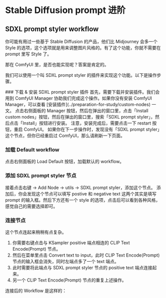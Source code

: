 
# Stable Diffusion prompt 进阶

## SDXL prompt styler workflow
你可能有用过一些基于 Stable Diffusion 的产品，他们比 Midjourney 会多一个 Style 的选项，这个选项就是用来调整图片风格的。有了这个功能，你就不需要在 prompt 里写 Style 了。

那在 ComfyUI 里，是否也能实现呢？答案是肯定的。

我们可以使用一个叫 SDXL prompt styler 的插件来实现这个功能。以下是操作步骤。

<Steps>
  ### 下载 & 安装 SDXL prompt styler 插件
  首先，需要下载并安装插件。我们会用到 ComfyUI Manager 协助我们完成这个操作。如果你没有安装 ComfyUI Manager，可以查看 [安装插件](../preparation-for-study/custom-nodes) 一文。
  点击右侧面板的 Manager 按钮，然后在弹出的窗口里，点击「Install custom nodes」按钮，然后在弹出的窗口里，搜索「SDXL prompt styler」，然后点击「Install」按钮进行安装。
  <Callout type="info">
    注意，安装完成后，需要点击一下 restart 按钮，重启 ComfyUI。
    如果你在下一步操作时，发现没有「SDXL prompt styler」这个节点，但你已经重启过 ComfyUI，那么请刷新一下页面。
  </Callout>
  
  ### 加载 Default workflow
  点击右侧面板的 Load Default 按钮，加载默认的 workflow。

  ### 添加 SDXL prompt styler 节点
  接着点击右键 -> Add Node -> utils -> SDXL prompt styler，添加这个节点。
  添加后，你会发现这个节点可以填写 postive 和 negative text 这两个其实是填写 prompt 的输入框。然后下方还有一个 style 的选项，点击后可以看到各种风格，感觉自己的需要选择即可。

  ### 连接节点
  这个节点连起来稍稍有点复杂。
  1. 你需要右键点击与 KSampler positive 端点相连的 CLIP Text Encode(Prompt) 节点。
  2. 然后在菜单里点击 Convert text to input，此时 CLIP Text Encode(Prompt) 节点的输入框会消失，同时左端点多了一个 text 端点。
  3. 此时需要将此端点与 SDXL prompt styler 节点的 positive text 端点连接起来。
  4. 另一个 CLIP Text Encode(Prompt) 节点的重复上述操作。
  
  连接后的 Workflow 是这样的：
  <br/>
  <PhotoProvider>
    <PhotoView src="/stable-diffusion-prompt/002.png">
      <img src="/stable-diffusion-prompt/002.png" alt="" />
    </PhotoView>
  </PhotoProvider>
</Steps>

<Subscribe />

